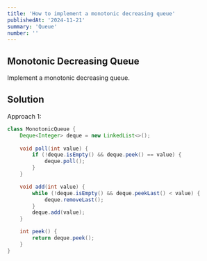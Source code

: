 ```yaml
---
title: 'How to implement a monotonic decreasing queue'
publishedAt: '2024-11-21'
summary: 'Queue'
number: ''
---
```


## Monotonic Decreasing Queue
Implement a monotonic decreasing queue.

## Solution
Approach 1:
````JAVA
class MonotonicQueue {
    Deque<Integer> deque = new LinkedList<>();
    
    void poll(int value) {
        if (!deque.isEmpty() && deque.peek() == value) {
            deque.poll();
        }
    }

    void add(int value) {
        while (!deque.isEmpty() && deque.peekLast() < value) {
            deque.removeLast();
        }
        deque.add(value);
    }

    int peek() {
        return deque.peek();
    }
}
````
